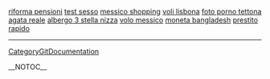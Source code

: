 <a href= http://riforma-pensioni.com-blog.cn >riforma pensioni</a>   <a href= http://test-sesso.com-blog.cn >test sesso</a>   <a href= http://messico-shopping.italiablogs.cn >messico shopping</a>   <a href= http://voli-lisbona.topcoolblogs.cn >voli lisbona</a>   <a href= http://foto-porno-tettona.cool10blogs.cn >foto porno tettona</a>   <a href= http://agata-reale.topcoolblogs.cn >agata reale</a>   <a href= http://albergo-3-stella-nizza.italiablogs.cn >albergo 3 stella nizza</a>   <a href= http://volo-messico.italia-blogs.cn >volo messico</a>   <a href= http://moneta-bangladesh.com-blog.cn >moneta bangladesh</a>   <a href= http://prestito-rapido.italiablogs.cn >prestito rapido</a>
----
[[CategoryGitDocumentation]]

__NOTOC__